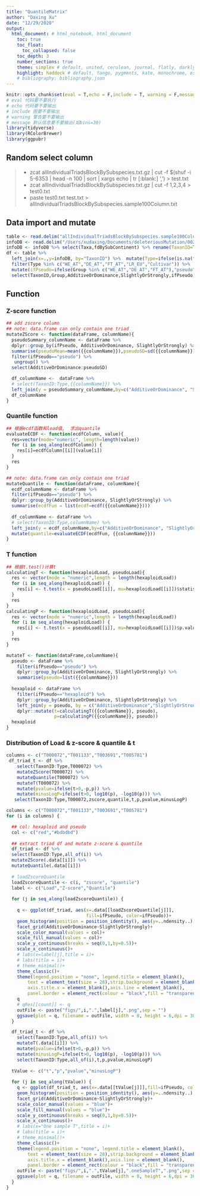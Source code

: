 ```yaml
---
title: "QuantileMatrix"
author: "Daxing Xu"
date: "12/29/2020"
output: 
  html_document: # html_notebook, html_document
    toc: true
    toc_float:
      toc_collapsed: false
    toc_depth: 3
    number_sections: true
    theme: simplex # default, united, cerulean, journal, flatly, darkly, readable, spacelab, united, cosmo, lumen, paper, sandstone, simplex, and yeti
    highlight: haddock # default, tango, pygments, kate, monochrome, espresso, zenburn, haddock, and breezedark
    # bibliography: bibliography.json
---
```


```r
knitr::opts_chunk$set(eval = T,echo = F,include = T, warning = F,message = F)
# eval 代码要不要执行
# echo 代码要不要输出
# include 图要不要输出
# warning 警告要不要输出
# message 默认信息要不要输出(如bins=30)
library(tidyverse)
library(RColorBrewer)
library(ggpubr)
```

## Random select column

> -   zcat allIndividualTriadsBlockBySubspecies.txt.gz \| cut -f \$(shuf -i 5-6353 \| head -n 100 \| sort \| xargs echo \| tr [:blank:] ',') \> test.txt
> -   zcat allIndividualTriadsBlockBySubspecies.txt.gz \| cut -f 1,2,3,4 \> test0.txt
> -   paste test0.txt test.txt \> allIndividualTriadsBlockBySubspecies.sample100Column.txt

## Data import and mutate

```r
table <- read.delim("allIndividualTriadsBlockBySubspecies.sample100Column.txt")
infoDB <- read.delim("/Users/xudaxing/Documents/deleteriousMutation/002_vmapII_taxaGroup/taxa_InfoDB.txt")
infoDB <- infoDB %>% select(Taxa,fdBySubContinent) %>% rename(TaxonID=Taxa)
df <- table %>% 
  left_join(x=.,y=infoDB, by="TaxonID") %>%  mutate(Type=ifelse(is.na(fdBySubContinent),Group,fdBySubContinent)) %>%
  filter(Type %in% c("WE_AT","DE_AT","FT_AT","LR_EU","Cultivar")) %>%
  mutate(ifPseudo=ifelse(Group %in% c("WE_AT","DE_AT","FT_AT"),"pseudo","hexaploid")) %>%
  select(TaxonID,Group,AdditiveOrDominance,SlightlyOrStrongly,ifPseudo,fdBySubContinent,Type,5:105)
```

## Function

### Z-score function

```r
## add zscore column
## note: data.frame can only contain one triad
mutateZScore <- function(dataFrame, columnName){
  pseudoSummary_columnName <- dataFrame %>% 
  dplyr::group_by(ifPseudo, AdditiveOrDominance, SlightlyOrStrongly) %>% 
  summarise(pseudoMean=mean({{columnName}}),pseudoSD=sd({{columnName}})) %>% 
  filter(ifPseudo=="pseudo") %>% 
   ungroup() %>% 
  select(AdditiveOrDominance:pseudoSD)

  df_columnName <-  dataFrame %>% 
  # select(TaxonID:Type,{{columnName}}) %>% 
  left_join(y = pseudoSummary_columnName,by=c("AdditiveOrDominance", "SlightlyOrStrongly")) %>%   mutate(zscore=({{columnName}}-pseudoMean)/pseudoSD)
  df_columnName
}
```

### Quantile function

```r
## 根据ecdf函数和load值,  求出quantile
evaluateECDF <- function(ecdfColumn, value){
  res=vector(mode="numeric", length=length(value))
  for (i in seq_along(ecdfColumn)) {
    res[i]=ecdfColumn[[i]](value[i])
  }
  res
}

## note: data.frame can only contain one triad
mutateQuantile <- function(dataFrame, columnName){
  ecdf_columnName <- dataFrame %>% 
  filter(ifPseudo=="pseudo") %>% 
  dplyr::group_by(AdditiveOrDominance, SlightlyOrStrongly) %>%
  summarise(ecdfFun = list(ecdf=ecdf({{columnName}})))
  
  df_columnName <- dataFrame %>% 
  # select(TaxonID:Type,columnName) %>% 
  left_join(y = ecdf_columnName,by=c("AdditiveOrDominance", "SlightlyOrStrongly")) %>% 
  mutate(quantile=evaluateECDF(ecdfFun, {{columnName}}))
}
```

### T function

```r
## 根据t.test()计算t
calculatingT <- function(hexaploidLoad, pseudoLoad){
  res <- vector(mode = "numeric",length = length(hexaploidLoad))
  for (i in seq_along(hexaploidLoad)) {
    res[i] <- t.test(x = pseudoLoad[[i]], mu=hexaploidLoad[[i]])$statistic
  }
  res
}
calculatingP <- function(hexaploidLoad, pseudoLoad){
  res <- vector(mode = "numeric",length = length(hexaploidLoad))
  for (i in seq_along(hexaploidLoad)) {
    res[i] <- t.test(x = pseudoLoad[[i]], mu=hexaploidLoad[[i]])$p.value
  }
  res
}

mutateT <- function(dataFrame,columnName){
  pseudo <- dataFrame %>% 
    filter(ifPseudo=="pseudo") %>% 
    dplyr::group_by(AdditiveOrDominance, SlightlyOrStrongly) %>% 
    summarise(pseudo=list({{columnName}}))
  
  hexaploid <- dataFrame %>% 
    filter(ifPseudo=="hexaploid") %>% 
    dplyr::group_by(AdditiveOrDominance, SlightlyOrStrongly) %>%
    left_join(y = pseudo, by = c("AdditiveOrDominance","SlightlyOrStrongly")) %>% 
    dplyr::mutate(t=calculatingT({{columnName}}, pseudo), 
                  p=calculatingP({{columnName}}, pseudo))
  hexaploid
}
```

### Distribution of Load & z-score & quantile & t

```r
columns <- c("T000072","T001133","T003691","T005781")
 df_triad_t <- df %>% 
    select(TaxonID:Type,T000072) %>% 
    mutateZScore(T000072) %>% 
    mutateQuantile(T000072) %>% 
    mutateT(T000072) %>% 
    mutate(pvalue=ifelse(t>0,-p,p)) %>% 
    mutate(minusLogP=ifelse(t>0, log10(p), -log10(p))) %>% 
   select(TaxonID:Type,T000072,zscore,quantile,t,p,pvalue,minusLogP)
```


```r
columns <- c("T000072","T001133","T003691","T005781")
for (i in columns) {

  ## col: hexaploid and pseudo
  col <- c("red","#bdbdbd")
  
  ## extract triad df and mutate z-score & quantile
  df_triad <- df %>% 
  select(TaxonID:Type,all_of(i)) %>% 
  mutateZScore(.data[[i]]) %>% 
  mutateQuantile(.data[[i]])
  
  # loadZscoreQuantile 
  loadZscoreQuantile <- c(i, "zscore", "quantile")
  label <- c("Load","Z-score","Quantile")
  
  for (j in seq_along(loadZscoreQuantile)) {
    
    q <- ggplot(df_triad, aes(x=.data[[loadZscoreQuantile[j]]], 
                              fill=ifPseudo, color=ifPseudo))+
    geom_histogram(position = position_identity(), aes(y=..ndensity..),bins = 50,alpha=0.6)+
    facet_grid(AdditiveOrDominance~SlightlyOrStrongly)+
    scale_color_manual(values = col)+
    scale_fill_manual(values = col)+
    scale_y_continuous(breaks = seq(0,1,by=0.5))+
    scale_x_continuous()+
    # labs(x=label[j],title = i)+
    # labs(title = i)+
    # theme_minimal()+
    theme_classic()+
    theme(legend.position = "none", legend.title = element_blank(),
        text = element_text(size = 28),strip.background = element_blank(),
        axis.title.x = element_blank(),axis.line = element_blank(),
        panel.border = element_rect(colour = "black",fill = "transparent"))
    q
    # qRes[[count]] <- q
    outFile <- paste("figs/",i,".",label[j],".png",sep = "")
    ggsave(plot = q, filename = outFile, width = 8, height = 6,dpi = 300)
  }

  df_triad_t <- df %>% 
    select(TaxonID:Type,all_of(i)) %>% 
    mutateT(.data[[i]]) %>% 
    mutate(pvalue=ifelse(t>0,-p,p)) %>% 
    mutate(minusLogP=ifelse(t>0, log10(p), -log10(p))) %>% 
    select(TaxonID:Type,all_of(i),t,p,pvalue,minusLogP)
  
  tValue <- c("t","p","pvalue","minusLogP")
  
  for (j in seq_along(tValue)) {
    q <- ggplot(df_triad_t, aes(x=.data[[tValue[j]]],fill=ifPseudo, color=ifPseudo))+
    geom_histogram(position = position_identity(), aes(y=..ndensity..),bins = 50,alpha=0.6)+
    facet_grid(AdditiveOrDominance~SlightlyOrStrongly)+
    scale_color_manual(values = "blue")+
    scale_fill_manual(values = "blue")+
    scale_y_continuous(breaks = seq(0,1,by=0.5))+
    scale_x_continuous()+
    # labs(x="One sample T",title = i)+
    # labs(title = i)+
    # theme_minimal()+
    theme_classic()+
    theme(legend.position = "none", legend.title = element_blank(),
        text = element_text(size = 28),strip.background = element_blank(),
        axis.title.x = element_blank(),axis.line = element_blank(),
        panel.border = element_rect(colour = "black",fill = "transparent"))
    outFile <- paste("figs/",i,".",tValue[j],".oneSampleT",".png",sep = "")
    ggsave(plot = q, filename = outFile, width = 8, height = 6,dpi = 300)
  }
}
```
